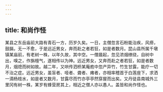 ```yaml
---
---
---
```

title: 和尚作怪
---



某县之东岳庙前大路有青石一方，历岁久矣。一日，主僧忽言石粉能治疾，风痨，鼓膈，无一不愈，于是远近男女，奔而赴之者若狂，如是者数月。昆山县所属千墩镇某庙前，有老树一株，以年久故，其中空。一僧晨起，忽见浓烟缭绕，自树中出，嗅之，作旃檀气，遂相传以为神。远近男女，又奔而赴之者若狂，如是者数月，烟熄而树如故。越二年，又哄传泗桥某庵庖中忽产异竹，竹生甘露，能疗一切不治之症。远近男女，虽盲者、哑者、聋者、瘫者，亦相率稽首于白莲座下，求洒一滴杨枝水，如是者又数月，甘露尽而竹亦亭亭然穿屋而出矣。又丹徒县南城外三里冈有树一株，某岁有蜂营房其上，相近之僧人亦以愚人。盖皆和尚作怪也。